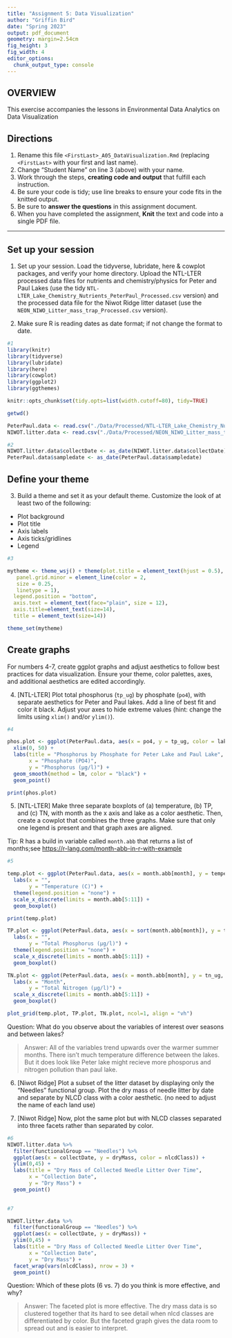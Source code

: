 ```yaml
---
title: "Assignment 5: Data Visualization"
author: "Griffin Bird"
date: "Spring 2023"
output: pdf_document
geometry: margin=2.54cm
fig_height: 3
fig_width: 4
editor_options: 
  chunk_output_type: console
---
```


## OVERVIEW

This exercise accompanies the lessons in Environmental Data Analytics on Data Visualization 

## Directions
1.  Rename this file `<FirstLast>_A05_DataVisualization.Rmd` (replacing `<FirstLast>` with your first and last name).
2. Change "Student Name" on line 3 (above) with your name.
3. Work through the steps, **creating code and output** that fulfill each instruction.
4. Be sure your code is tidy; use line breaks to ensure your code fits in the knitted output.
5. Be sure to **answer the questions** in this assignment document.
6. When you have completed the assignment, **Knit** the text and code into a single PDF file.

---

## Set up your session 

1. Set up your session. Load the tidyverse, lubridate, here & cowplot packages, and verify your home directory. Upload the NTL-LTER processed data files for nutrients and chemistry/physics for Peter and Paul Lakes (use the tidy `NTL-LTER_Lake_Chemistry_Nutrients_PeterPaul_Processed.csv` version) and the processed data file for the Niwot Ridge litter dataset (use the `NEON_NIWO_Litter_mass_trap_Processed.csv` version). 

2. Make sure R is reading dates as date format; if not change the format to date.

```r
#1 
library(knitr)
library(tidyverse)
library(lubridate)
library(here)
library(cowplot)
library(ggplot2)
library(ggthemes)

knitr::opts_chunk$set(tidy.opts=list(width.cutoff=80), tidy=TRUE)

getwd()

PeterPaul.data <- read.csv("./Data/Processed/NTL-LTER_Lake_Chemistry_Nutrients_PeterPaul_Processed.csv", stringsAsFactors = TRUE)
NIWOT.litter.data <- read.csv("./Data/Processed/NEON_NIWO_Litter_mass_trap_Processed.csv", stringsAsFactors = TRUE)

#2 
NIWOT.litter.data$collectDate <- as_date(NIWOT.litter.data$collectDate)
PeterPaul.data$sampledate <- as_date(PeterPaul.data$sampledate)
```
## Define your theme
3. Build a theme and set it as your default theme. Customize the look of at least two of the following: 
 * Plot background
 * Plot title
 * Axis labels
 * Axis ticks/gridlines
 * Legend

```r
#3

mytheme <- theme_wsj() + theme(plot.title = element_text(hjust = 0.5), 
   panel.grid.minor = element_line(color = 2,
   size = 0.25,
   linetype = 1),
  legend.position = "bottom", 
  axis.text = element_text(face="plain", size = 12),
  axis.title=element_text(size=14),
  title = element_text(size=14))

theme_set(mytheme)

```

## Create graphs
For numbers 4-7, create ggplot graphs and adjust aesthetics to follow best practices for data visualization. Ensure your theme, color palettes, axes, and additional aesthetics are edited accordingly.

4. [NTL-LTER] Plot total phosphorus (`tp_ug`) by phosphate (`po4`), with separate aesthetics for Peter and Paul lakes. Add a line of best fit and color it black. Adjust your axes to hide extreme values (hint: change the limits using `xlim()` and/or `ylim()`).

```r
#4 

phos.plot <- ggplot(PeterPaul.data, aes(x = po4, y = tp_ug, color = lakename)) + 
  xlim(0, 50) +
  labs(title = "Phosphorus by Phosphate for Peter Lake and Paul Lake",
       x = "Phosphate (PO4)",
       y = "Phosphorus (µg/l)") +
  geom_smooth(method = lm, color = "black") +
  geom_point()

print(phos.plot)

```


5. [NTL-LTER] Make three separate boxplots of (a) temperature, (b) TP, and (c) TN, with month as the x axis and lake as a color aesthetic. Then, create a cowplot that combines the three graphs. Make sure that only one legend is present and that graph axes are aligned. 

Tip: R has a build in variable called `month.abb` that returns a list of months;see <https://r-lang.com/month-abb-in-r-with-example>

```r
#5 

temp.plot <- ggplot(PeterPaul.data, aes(x = month.abb[month], y = temperature_C, color = lakename)) +
  labs(x = "",
       y = "Temperature (C)") + 
  theme(legend.position = "none") +
  scale_x_discrete(limits = month.abb[5:11]) + 
  geom_boxplot()

print(temp.plot)

TP.plot <- ggplot(PeterPaul.data, aes(x = sort(month.abb[month]), y = tp_ug, color = lakename)) + 
  labs(x = "",
       y = "Total Phosphorus (µg/l)") + 
  theme(legend.position = "none") +
  scale_x_discrete(limits = month.abb[5:11]) +
  geom_boxplot()

TN.plot <- ggplot(PeterPaul.data, aes(x = month.abb[month], y = tn_ug, color = lakename)) + 
  labs(x = "Month",
       y = "Total Nitrogen (µg/l)") +
  scale_x_discrete(limits = month.abb[5:11]) +
  geom_boxplot()

```

```r

plot_grid(temp.plot, TP.plot, TN.plot, ncol=1, align = "vh")

```

Question: What do you observe about the variables of interest over seasons and between lakes? 

> Answer: All of the variables trend upwards over the warmer summer months. There isn't much temperature difference between the lakes. But it does look like Peter lake might recieve more phosporus and nitrogen pollution than paul lake.

6. [Niwot Ridge] Plot a subset of the litter dataset by displaying only the "Needles" functional group. Plot the dry mass of needle litter by date and separate by NLCD class with a color aesthetic. (no need to adjust the name of each land use)

7. [Niwot Ridge] Now, plot the same plot but with NLCD classes separated into three facets rather than separated by color. 

```r
#6
NIWOT.litter.data %>%
  filter(functionalGroup == "Needles") %>%
  ggplot(aes(x = collectDate, y = dryMass, color = nlcdClass)) + 
  ylim(0,45) +
  labs(title = "Dry Mass of Collected Needle Litter Over Time",
       x = "Collection Date",
       y = "Dry Mass") +
  geom_point() 

  
#7

NIWOT.litter.data %>%
  filter(functionalGroup == "Needles") %>%
  ggplot(aes(x = collectDate, y = dryMass)) + 
  ylim(0,45) +
  labs(title = "Dry Mass of Collected Needle Litter Over Time",
       x = "Collection Date",
       y = "Dry Mass") +
  facet_wrap(vars(nlcdClass), nrow = 3) +
  geom_point() 

```
Question: Which of these plots (6 vs. 7) do you think is more effective, and why? 

> Answer: The faceted plot is more effective. The dry mass data is so clustered together that its hard to see detail when nlcd classes are differentiated by color. But the faceted graph gives the data room to spread out and is easier to interpret. 